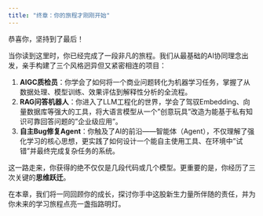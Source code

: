 ```yaml
---
title: "终章：你的旅程才刚刚开始"
---
```


恭喜你，坚持到了最后！

当你读到这里时，你已经完成了一段非凡的旅程。我们从最基础的AI协同理念出发，亲手构建了三个风格迥异但又紧密相连的项目：

1.  **AIGC质检员**：你学会了如何将一个商业问题转化为机器学习任务，掌握了从数据处理、模型训练、效果评估到解释性分析的全流程。
2.  **RAG问答机器人**：你进入了LLM工程化的世界，学会了驾驭Embedding、向量数据库等强大的工具，将大语言模型从一个"创意玩具"改造为能基于私有知识可靠回答问题的"企业级应用"。
3.  **自主Bug修复Agent**：你触及了AI的前沿——智能体（Agent），不仅理解了强化学习的核心思想，更实践了如何设计一个能自主使用工具、在环境中"试错"并最终完成复杂任务的系统。

这一路走来，你获得的绝不仅仅是几段代码或几个模型。更重要的是，你经历了三次关键的**思维跃迁**。

在本章，我们将一同回顾你的成长，探讨你手中这股新生力量所伴随的责任，并为你未来的学习旅程点亮一盏指路明灯。 